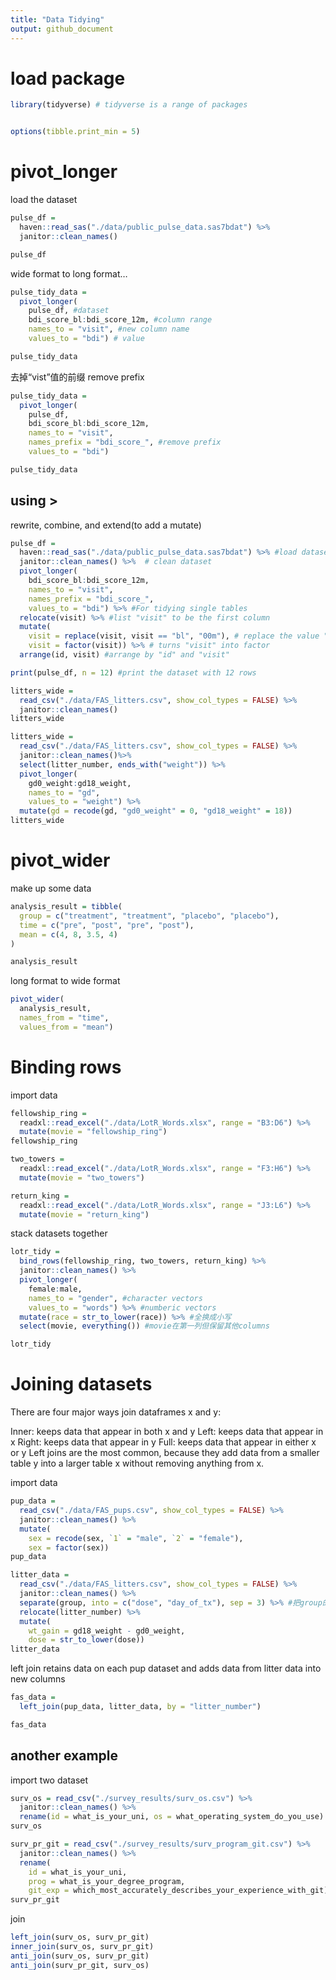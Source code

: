 ```yaml
---
title: "Data Tidying"
output: github_document
---
```

# load package
```r
library(tidyverse) # tidyverse is a range of packages


options(tibble.print_min = 5)

```


# pivot_longer

load the dataset

```r
pulse_df = 
  haven::read_sas("./data/public_pulse_data.sas7bdat") %>%
  janitor::clean_names()

pulse_df
```

wide format to long format...

```r
pulse_tidy_data = 
  pivot_longer(
    pulse_df, #dataset
    bdi_score_bl:bdi_score_12m, #column range
    names_to = "visit", #new column name
    values_to = "bdi") # value

pulse_tidy_data
```

去掉“vist”值的前缀 remove prefix

```r
pulse_tidy_data = 
  pivot_longer(
    pulse_df, 
    bdi_score_bl:bdi_score_12m,
    names_to = "visit", 
    names_prefix = "bdi_score_", #remove prefix
    values_to = "bdi")

pulse_tidy_data
```

## using $>$ 
rewrite, combine, and extend(to add a mutate)
```r
pulse_df = 
  haven::read_sas("./data/public_pulse_data.sas7bdat") %>% #load dataset
  janitor::clean_names() %>%  # clean dataset
  pivot_longer(
    bdi_score_bl:bdi_score_12m,
    names_to = "visit", 
    names_prefix = "bdi_score_",
    values_to = "bdi") %>% #For tidying single tables
  relocate(visit) %>% #list "visit" to be the first column
  mutate(
    visit = replace(visit, visit == "bl", "00m"), # replace the value "bl" by "00m" in "visit" column
    visit = factor(visit)) %>% # turns "visit" into factor
  arrange(id, visit) #arrange by "id" and "visit"

print(pulse_df, n = 12) #print the dataset with 12 rows
```

```r

litters_wide = 
  read_csv("./data/FAS_litters.csv", show_col_types = FALSE) %>%
  janitor::clean_names()
litters_wide

litters_wide = 
  read_csv("./data/FAS_litters.csv", show_col_types = FALSE) %>%
  janitor::clean_names()%>%
  select(litter_number, ends_with("weight")) %>% 
  pivot_longer(
    gd0_weight:gd18_weight,
    names_to = "gd", 
    values_to = "weight") %>% 
  mutate(gd = recode(gd, "gd0_weight" = 0, "gd18_weight" = 18))
litters_wide
```

# pivot_wider

make up some data

```r
analysis_result = tibble(
  group = c("treatment", "treatment", "placebo", "placebo"),
  time = c("pre", "post", "pre", "post"),
  mean = c(4, 8, 3.5, 4)
)

analysis_result

```

long format to wide format
```r
pivot_wider(
  analysis_result, 
  names_from = "time", 
  values_from = "mean")
```

# Binding rows

import data
```r
fellowship_ring = 
  readxl::read_excel("./data/LotR_Words.xlsx", range = "B3:D6") %>%
  mutate(movie = "fellowship_ring")
fellowship_ring

two_towers = 
  readxl::read_excel("./data/LotR_Words.xlsx", range = "F3:H6") %>%
  mutate(movie = "two_towers")

return_king = 
  readxl::read_excel("./data/LotR_Words.xlsx", range = "J3:L6") %>%
  mutate(movie = "return_king")
```

 stack datasets together
```r
lotr_tidy = 
  bind_rows(fellowship_ring, two_towers, return_king) %>%
  janitor::clean_names() %>%
  pivot_longer(
    female:male,
    names_to = "gender", #character vectors
    values_to = "words") %>% #numberic vectors
  mutate(race = str_to_lower(race)) %>% #全换成小写
  select(movie, everything()) #movie在第一列但保留其他columns

lotr_tidy
```
# Joining datasets

There are four major ways join dataframes x and y:

Inner: keeps data that appear in both x and y
Left: keeps data that appear in x
Right: keeps data that appear in y
Full: keeps data that appear in either x or y
Left joins are the most common, because they add data from a smaller table y into a larger table x without removing anything from x.

import  data
```r
pup_data = 
  read_csv("./data/FAS_pups.csv", show_col_types = FALSE) %>%
  janitor::clean_names() %>%
  mutate(
    sex = recode(sex, `1` = "male", `2` = "female"),
    sex = factor(sex)) 
pup_data

litter_data = 
  read_csv("./data/FAS_litters.csv", show_col_types = FALSE) %>%
  janitor::clean_names() %>%
  separate(group, into = c("dose", "day_of_tx"), sep = 3) %>% #把group的con和数字分开
  relocate(litter_number) %>%
  mutate(
    wt_gain = gd18_weight - gd0_weight,
    dose = str_to_lower(dose))
litter_data 

```

left join
retains data on each pup dataset and adds data from litter data into new columns

```r
fas_data = 
  left_join(pup_data, litter_data, by = "litter_number")

fas_data

```

## another example


import two dataset
```r
surv_os = read_csv("./survey_results/surv_os.csv") %>% 
  janitor::clean_names() %>% 
  rename(id = what_is_your_uni, os = what_operating_system_do_you_use)
surv_os

surv_pr_git = read_csv("./survey_results/surv_program_git.csv") %>% 
  janitor::clean_names() %>% 
  rename(
    id = what_is_your_uni, 
    prog = what_is_your_degree_program,
    git_exp = which_most_accurately_describes_your_experience_with_git)
surv_pr_git
```

join
```r

left_join(surv_os, surv_pr_git)
inner_join(surv_os, surv_pr_git)
anti_join(surv_os, surv_pr_git)
anti_join(surv_pr_git, surv_os)


```

